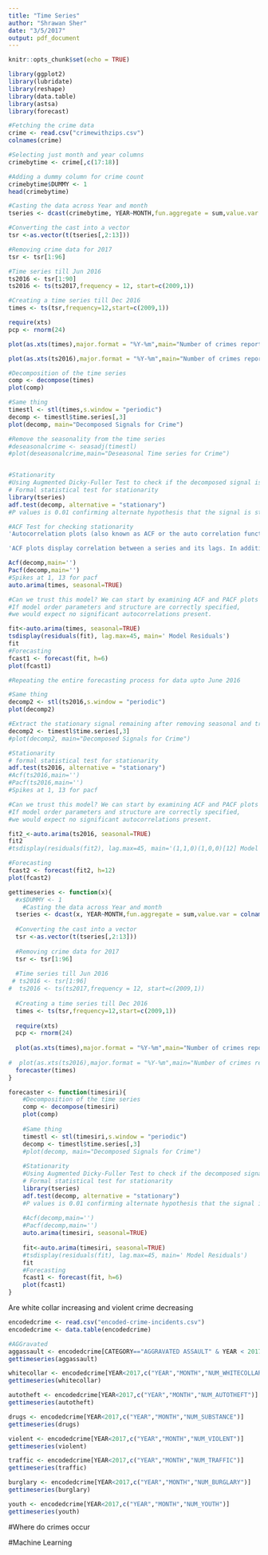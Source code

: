 ```yaml
---
title: "Time Series"
author: "Shrawan Sher"
date: "3/5/2017"
output: pdf_document
---
```


```r
knitr::opts_chunk$set(echo = TRUE)
```

```r
library(ggplot2)
library(lubridate)
library(reshape) 
library(data.table)
library(astsa)
library(forecast)

#Fetching the crime data 
crime <- read.csv("crimewithzips.csv")
colnames(crime)

#Selecting just month and year columns
crimebytime <- crime[,c(17:18)]

#Adding a dummy column for crime count
crimebytime$DUMMY <- 1
head(crimebytime)
```


```r
#Casting the data across Year and month 
tseries <- dcast(crimebytime, YEAR~MONTH,fun.aggregate = sum,value.var = "DUMMY")

#Converting the cast into a vector
tsr <-as.vector(t(tseries[,2:13]))

#Removing crime data for 2017
tsr <- tsr[1:96]

#Time series till Jun 2016
ts2016 <- tsr[1:90]
ts2016 <- ts(ts2017,frequency = 12, start=c(2009,1))

#Creating a time series till Dec 2016
times <- ts(tsr,frequency=12,start=c(2009,1))

require(xts)
pcp <- rnorm(24)

plot(as.xts(times),major.format = "%Y-%m",main="Number of crimes reported 2009-2016" ,ylab="Number of Crimes",xlab="Year-Month")

plot(as.xts(ts2016),major.format = "%Y-%m",main="Number of crimes reported 2009:Jun-2016" ,ylab="Number of Crimes",xlab="Year-Month")

```


```r

#Decomposition of the time series
comp <- decompose(times)
plot(comp)

#Same thing
timestl <- stl(times,s.window = "periodic")
decomp <- timestl$time.series[,3]
plot(decomp, main="Decomposed Signals for Crime")

#Remove the seasonality from the time series
#deseasonalcrime <- seasadj(timestl)
#plot(deseasonalcrime,main="Deseasonal Time series for Crime")


#Stationarity
#Using Augmented Dicky-Fuller Test to check if the decomposed signal is stationary
# Formal statistical test for stationarity
library(tseries)
adf.test(decomp, alternative = "stationary")
#P values is 0.01 confirming alternate hypothesis that the signal is stationary

#ACF Test for checking stationarity
'Autocorrelation plots (also known as ACF or the auto correlation function) are a useful visual tool in determining whether a series is stationary. These plots can also help to choose the order parameters for ARIMA model. If the series is correlated with its lags then, generally, there are some trend or seasonal components and therefore its statistical properties are not constant over time.'

'ACF plots display correlation between a series and its lags. In addition to suggesting the order of differencing, ACF plots can help in determining the order of the M A (q) model. Partial autocorrelation plots (PACF), as the name suggests, display correlation between a variable and its lags that is not explained by previous lags. PACF plots are useful when determining the order of the AR(p) model.'

Acf(decomp,main='')
Pacf(decomp,main='')
#Spikes at 1, 13 for pacf 
auto.arima(times, seasonal=TRUE)

#Can we trust this model? We can start by examining ACF and PACF plots for model residuals. 
#If model order parameters and structure are correctly specified, 
#we would expect no significant autocorrelations present. 

fit<-auto.arima(times, seasonal=TRUE)
tsdisplay(residuals(fit), lag.max=45, main=' Model Residuals')
fit
#Forecasting
fcast1 <- forecast(fit, h=6)
plot(fcast1)

```

```r
#Repeating the entire forecasting process for data upto June 2016

#Same thing
decomp2 <- stl(ts2016,s.window = "periodic")
plot(decomp2)

#Extract the stationary signal remaining after removing seasonal and trend signas
decomp2 <- timestl$time.series[,3]
#plot(decomp2, main="Decomposed Signals for Crime")

#Stationarity
# formal statistical test for stationarity
adf.test(ts2016, alternative = "stationary")
#Acf(ts2016,main='')
#Pacf(ts2016,main='')
#Spikes at 1, 13 for pacf 

#Can we trust this model? We can start by examining ACF and PACF plots for model residuals. 
#If model order parameters and structure are correctly specified, 
#we would expect no significant autocorrelations present. 

fit2_<-auto.arima(ts2016, seasonal=TRUE)
fit2
#tsdisplay(residuals(fit2), lag.max=45, main='(1,1,0)(1,0,0)[12] Model Residuals')

#Forecasting
fcast2 <- forecast(fit2, h=12)
plot(fcast2)

```
```r
gettimeseries <- function(x){
  #x$DUMMY <- 1
    #Casting the data across Year and month 
  tseries <- dcast(x, YEAR~MONTH,fun.aggregate = sum,value.var = colnames(x)[3])
  
  #Converting the cast into a vector
  tsr <-as.vector(t(tseries[,2:13]))
  
  #Removing crime data for 2017
  tsr <- tsr[1:96]
  
  #Time series till Jun 2016
 # ts2016 <- tsr[1:96]
#  ts2016 <- ts(ts2017,frequency = 12, start=c(2009,1))
  
  #Creating a time series till Dec 2016
  times <- ts(tsr,frequency=12,start=c(2009,1))
  
  require(xts)
  pcp <- rnorm(24)
  
  plot(as.xts(times),major.format = "%Y-%m",main="Number of crimes reported 2009-2016" ,ylab="Number of Crimes",xlab="Year-Month")
  
#  plot(as.xts(ts2016),major.format = "%Y-%m",main="Number of crimes reported 2009:Jun-2016" ,ylab="Number of Crimes",xlab="Year-Month")
  forecaster(times)
}

```

```r
forecaster <- function(timesiri){
    #Decomposition of the time series
    comp <- decompose(timesiri)
    plot(comp)
    
    #Same thing
    timestl <- stl(timesiri,s.window = "periodic")
    decomp <- timestl$time.series[,3]
    #plot(decomp, main="Decomposed Signals for Crime")
    
    #Stationarity
    #Using Augmented Dicky-Fuller Test to check if the decomposed signal is stationary
    # Formal statistical test for stationarity
    library(tseries)
    adf.test(decomp, alternative = "stationary")
    #P values is 0.01 confirming alternate hypothesis that the signal is stationary
    
    #Acf(decomp,main='')
    #Pacf(decomp,main='')
    auto.arima(timesiri, seasonal=TRUE) 
    
    fit<-auto.arima(timesiri, seasonal=TRUE)
    #tsdisplay(residuals(fit), lag.max=45, main=' Model Residuals')
    fit
    #Forecasting
    fcast1 <- forecast(fit, h=6)
    plot(fcast1)
}
```

Are white collar increasing and violent crime decreasing
```r
encodedcrime <- read.csv("encoded-crime-incidents.csv")
encodedcrime <- data.table(encodedcrime)
```

```r
#AGGravated
aggassault <- encodedcrime[CATEGORY=="AGGRAVATED ASSAULT" & YEAR < 2017,c("YEAR","MONTH")]
gettimeseries(aggassault)

whitecollar <- encodedcrime[YEAR<2017,c("YEAR","MONTH","NUM_WHITECOLLAR")]
gettimeseries(whitecollar)

autotheft <- encodedcrime[YEAR<2017,c("YEAR","MONTH","NUM_AUTOTHEFT")]
gettimeseries(autotheft)

drugs <- encodedcrime[YEAR<2017,c("YEAR","MONTH","NUM_SUBSTANCE")]
gettimeseries(drugs)

violent <- encodedcrime[YEAR<2017,c("YEAR","MONTH","NUM_VIOLENT")]
gettimeseries(violent)

traffic <- encodedcrime[YEAR<2017,c("YEAR","MONTH","NUM_TRAFFIC")]
gettimeseries(traffic)

burglary <- encodedcrime[YEAR<2017,c("YEAR","MONTH","NUM_BURGLARY")]
gettimeseries(burglary)

youth <- encodedcrime[YEAR<2017,c("YEAR","MONTH","NUM_YOUTH")]
gettimeseries(youth)
```

#Where do crimes occur




#Machine Learning
